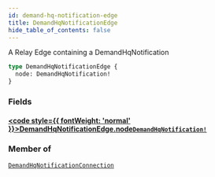 ```yaml
---
id: demand-hq-notification-edge
title: DemandHqNotificationEdge
hide_table_of_contents: false
---
```








A Relay Edge containing a DemandHqNotification

```graphql
type DemandHqNotificationEdge {
  node: DemandHqNotification!
}
```


### Fields

#### [<code style={{ fontWeight: 'normal' }}>DemandHqNotificationEdge.<b>node</b></code>](#)<Bullet />[`DemandHqNotification!`](/demand/api/graphql-admin/reference/objects/demand-hq-notification) <Badge class="secondary" text="non-null"/> <Badge class="secondary" text="object"/>
> 
> 



### Member of

[`DemandHqNotificationConnection`](/demand/api/graphql-admin/reference/objects/demand-hq-notification-connection)  <Badge class="secondary" text="object"/>



